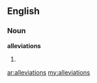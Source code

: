 ==English==

===Noun===
'''alleviations'''

# {{plural of|[[alleviation]]}}

[[ar:alleviations]]
[[my:alleviations]]